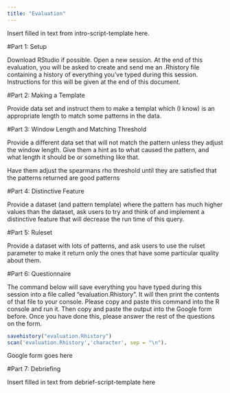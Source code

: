 ```yaml
---
title: "Evaluation"
---
```


Insert filled in text from intro-script-template here.


#Part 1: Setup

Download RStudio if possible. Open a new session.  At the end of this evaluation, you will be asked to create and send me an .Rhistory file containing a history of everything you've typed during this session. Instructions for this will be given at the end of this document.

#Part 2: Making a Template

Provide data set and instruct them to make a templat which (I know) is an appropriate length to match some patterns in the data.

#Part 3: Window Length and Matching Threshold

Provide a different data set that will not match the pattern unless they adjust the window length. Give them a hint as to what caused the pattern, and what length it should be or something like that.

Have them adjust the spearmans rho threshold until they are satisfied that the patterns returned are good patterns

#Part 4: Distinctive Feature

Provide a dataset (and pattern template) where the pattern has much higher values than the dataset, ask users to try and think of and implement a distinctive feature that will decrease the run time of this query.

#Part 5: Ruleset

Provide a dataset with lots of patterns, and ask users to use the rulset parameter to make it return only the ones that have some particular quality about them.

#Part 6: Questionnaire 

The command below will save everything you have typed during this session into a file called "evaluation.Rhistory". It will then print the contents of that file to your console. Please copy and paste this command into the R console and run it. Then copy and paste the output into the Google form before. Once you have done this, please answer the rest of the questions on the form.

```r
savehistory("evaluation.Rhistory")  
scan('evaluation.Rhistory','character', sep = "\n"). 
```


Google form goes here

#Part 7: Debriefing

Insert filled in text from debrief-script-template here
